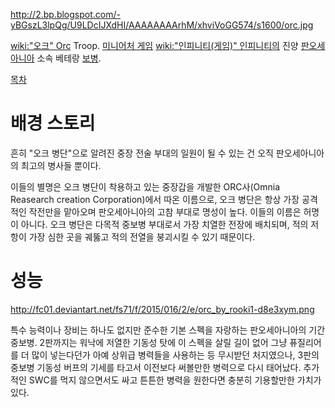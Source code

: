 http://2.bp.blogspot.com/-yBGszL3lpQg/U9LDcIJXdHI/AAAAAAAArhM/xhviVoGG574/s1600/orc.jpg

[[wiki:"오크" Orc]] Troop. [[미니어처 게임]] [[wiki:"인피니티(게임)" 인피니티]]의 진양 [[판오세아니아]] 소속 베테랑 [[보병]].

[[목차]]
= 배경 스토리 =
흔히 "오크 병단"으로 알려진 중장 전술 부대의 일원이 될 수 있는 건 오직 판오세아니아의 최고의 병사들 뿐이다.

이들의 별명은 오크 병단이 착용하고 있는 중장갑을 개발한 ORC사(Omnia Reasearch creation Corporation)에서 따온 이름으로, 오크 병단은 항상 가장 공격적인 작전만을 맡아오며 판오세아니아의 고참 부대로 명성이 높다. 이들의 이름은 허명이 아니다. 오크 병단은 다목적 중보병 부대로서 가장 치열한 전장에 배치되며, 적의 저항이 가장 심한 곳을 궤뚫고 적의 전열을 붕괴시킬 수 있기 때문이다. 


= 성능 =
http://fc01.deviantart.net/fs71/f/2015/016/2/e/orc_by_rooki1-d8e3xym.png

특수 능력이나 장비는 하나도 없지만 준수한 기본 스펙을 자랑하는 판오세아니아의 기간 중보병. 2판까지는 워낙에 저열한 기동성 탓에 이 스펙을 살릴 길이 없어 그냥 퓨질리어를 더 많이 넣는다던가 아예 상위급 병력들을 사용하는 등 무시받던 처지였으나, 3판의 중보병 기동성 버프의 기세를 타고서 이전보다 써볼만한 병력으로 다시 태어났다. 추가적인 SWC를 먹지 않으면서도 싸고 튼튼한 병력을 원한다면 충분히 기용할만한 가치가 있다.
